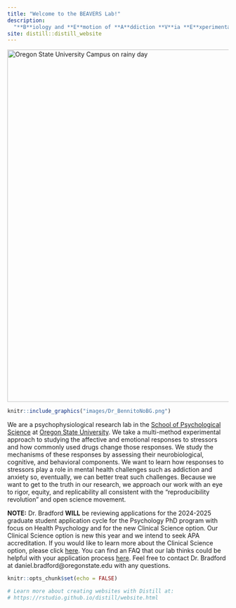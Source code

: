 ```yaml
---
title: "Welcome to the BEAVERS Lab!"  
description:
  "**B**iology and **E**motion of **A**ddiction **V**ia **E**xperimental and **R**eproducible **S**cience"
site: distill::distill_website
---
```


<!-- <div class="banner"> -->
<!--   <img class="banner-image banner-1" src="images/OSU2.png" alt="Banner 1"> -->
<!--   <img class="banner-image banner-2" src="images/MU1.PNG" alt="Banner 2"> -->
<!-- </div> -->

<!-- <style> -->
<!-- .banner { -->
<!--   position: relative; -->
<!--   width: 100%; -->
<!--   height: 400px; -->
<!--   overflow: hidden; -->
<!--   margin-bottom: 20px; -->
<!-- } -->

<!-- .banner-image { -->
<!--   position: absolute -->
<!--   width: 100%; -->
<!--   height: 100%; -->
<!--   object-fit: cover; -->
<!--   animation: bannerFade 10s infinite; -->
<!-- } -->

<!-- .banner-1 {  -->
<!--   opacity: 0; -->
<!--   animation-delay: 0s; -->
<!-- } -->

<!-- .banner-2 { -->
<!--   opacity: 1; -->
<!--   animation-delay: 5s; -->
<!-- } -->

<!-- @keyframes bannerFade { -->
<!--   0%, 50% { -->
<!--     opacity: 1; -->
<!--   } -->
<!--   50.1%, 100% { -->
<!--     opacity: 0; -->
<!--   } -->
<!-- } -->
<!-- </style> -->

<!-- --- -->

<img src="images/OSU2.png" alt="Oregon State University Campus on rainy day" style="width:800px;"/>

:::float-image

```r
knitr::include_graphics("images/Dr_BennitoNoBG.png")
```

We are a psychophysiological research lab in the [School of Psychological Science](https://catalog.oregonstate.edu/college-departments/liberal-arts/school-psychological-sciences/) at [Oregon State University](https://oregonstate.edu/). We take a multi-method experimental approach to studying the affective and emotional responses to stressors and how commonly used drugs change those responses. We study the mechanisms of these responses by assessing their neurobiological, cognitive, and behavioral components. We want to learn how responses to stressors play a role in mental health challenges such as addiction and anxiety so, eventually, we can better treat such challenges. Because we want to get to the truth in our research, we approach our work with an eye to rigor, equity, and replicability all consistent with the “reproducibility revolution” and open science movement.
:::

<div class="note">
<strong> NOTE:</strong> Dr. Bradford **WILL** be reviewing applications for the 2024-2025 graduate student application cycle for the Psychology PhD program with focus on Health Psychology and for the new Clinical Science option. Our Clinical Science option is new this year and we intend to seek APA accreditation. If you would like to learn more about the Clinical Science option, please click [here](https://catalog.oregonstate.edu/college-departments/liberal-arts/school-psychological-sciences/psychology-ms-phd/clinical-science-option/). You can find an FAQ that our lab thinks could be helpful with your application process [here](https://docs.google.com/document/d/1cgiioIpdXRSe2QdZZRGtCqdK9Jglsd_KBV58uBdfjhw/edit).
Feel free to contact Dr. Bradford at daniel.bradford@oregonstate.edu with any questions. </div> 

<!--- Dr. Bradford will be reviewing applications for the 2023 graduate student application cycle for the Health Psychology PhD program. If you would like to learn more about the Health Psychology PhD program at OSU, click [here](https://liberalarts.oregonstate.edu/sps/psychology/graduate-psychology/about-our-program/health-psychology-area). Feel free to contact Dr. Bradford at daniel.bradford@oregonstate.edu with any questions.--> 
<!--![](images/Dr_BennitoNoBG.png)-->

<!-- if doing in R: ```{r, layout="l-screen-inset", fig.cap="Atlantic Forest landscape in southern Brazil", echo=FALSE}
knitr::include_graphics("img/img2.jpg")
```-->

<!--<img src="images/Dr_BennitoNoBG.png" alt="drawing" style="width:500px;"/> -->

```r
knitr::opts_chunk$set(echo = FALSE)

# Learn more about creating websites with Distill at:
# https://rstudio.github.io/distill/website.html

```

